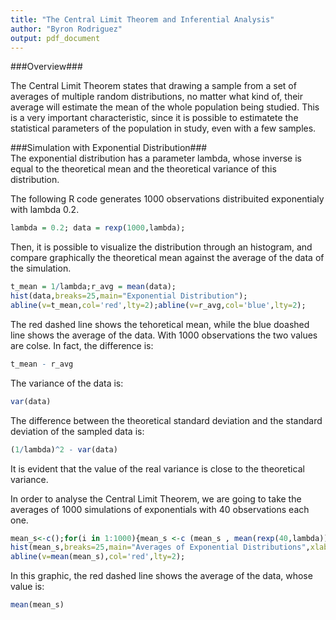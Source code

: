 ```yaml
---
title: "The Central Limit Theorem and Inferential Analysis"
author: "Byron Rodriguez"
output: pdf_document
---
```

    
    
###Overview### 

The Central Limit Theorem states that drawing a sample from a set of averages of multiple random distributions, no matter what kind of, their average will estimate the mean of the whole population being studied. This is a very important characteristic, since it is possible to estimatete the statistical parameters of the population in study, even with a few samples.

###Simulation with Exponential Distribution###  
The exponential distribution has a parameter lambda, whose inverse is equal to the theoretical mean and the theoretical variance of this distribution. 

The following R code generates 1000 observations distribuited exponentialy with lambda 0.2.

```r
lambda = 0.2; data = rexp(1000,lambda);
```
Then, it is possible to visualize the distribution through an histogram, and compare graphically the theoretical mean against the average of the data of the simulation.
```r
t_mean = 1/lambda;r_avg = mean(data);
hist(data,breaks=25,main="Exponential Distribution");
abline(v=t_mean,col='red',lty=2);abline(v=r_avg,col='blue',lty=2);
```

The red dashed line shows the tehoretical mean, while the blue doashed line shows the average of the data. With 1000 observations the two values are colse. In fact, the difference is:
```r
t_mean - r_avg
```

The variance of the data is:
```r
var(data)
```
The difference between the theoretical standard deviation and the standard deviation of the sampled data is:
```r
(1/lambda)^2 - var(data)
```
It is evident that the value of the real variance is close to the theoretical variance. 

In order to analyse the Central Limit Theorem, we are going to take the averages of 1000 simulations of exponentials with 40 observations each one. 
```r
mean_s<-c();for(i in 1:1000){mean_s <-c (mean_s , mean(rexp(40,lambda)));}
hist(mean_s,breaks=25,main="Averages of Exponential Distributions",xlab="Averages");
abline(v=mean(mean_s),col='red',lty=2);
```

In this graphic, the red dashed line shows the average of the data, whose value is:
```r
mean(mean_s)
```



